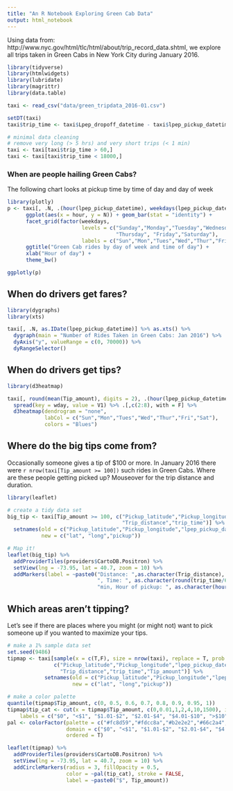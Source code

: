 ```yaml
---
title: "An R Notebook Exploring Green Cab Data"
output: html_notebook
---
```


Using data from: http://www.nyc.gov/html/tlc/html/about/trip_record_data.shtml, we explore all trips taken in Green Cabs in New York City during January 2016.

```r
library(tidyverse)
library(htmlwidgets)
library(lubridate)
library(magrittr)
library(data.table)

taxi <- read_csv("data/green_tripdata_2016-01.csv")

setDT(taxi)
taxi$trip_time <- taxi$Lpep_dropoff_datetime - taxi$lpep_pickup_datetime

# minimal data cleaning
# remove very long (> 5 hrs) and very short trips (< 1 min)
taxi <- taxi[taxi$trip_time > 60,]
taxi <- taxi[taxi$trip_time < 18000,]
```


### When are people hailing Green Cabs? 

The following chart looks at pickup time by time of day and day of week

```r
library(plotly)
p <- taxi[, .N, .(hour(lpep_pickup_datetime), weekdays(lpep_pickup_datetime))] %>% 
      ggplot(aes(x = hour, y = N)) + geom_bar(stat = "identity") + 
      facet_grid(factor(weekdays, 
                        levels = c("Sunday","Monday","Tuesday","Wednesday",
                                   "Thursday", "Friday","Saturday"),
                        labels = c("Sun","Mon","Tues","Wed","Thur","Fri","Sat")) ~ .) +
      ggtitle("Green Cab rides by day of week and time of day") + 
      xlab("Hour of day") + 
      theme_bw()

ggplotly(p)
```

## When do drivers get fares?

```r
library(dygraphs)
library(xts)

taxi[, .N, as.IDate(lpep_pickup_datetime)] %>% as.xts() %>% 
  dygraph(main = "Number of Rides Taken in Green Cabs: Jan 2016") %>% 
  dyAxis("y", valueRange = c(0, 70000)) %>% 
  dyRangeSelector()

```

## When do drivers get tips?

```r
library(d3heatmap)

taxi[, round(mean(Tip_amount), digits = 2), .(hour(lpep_pickup_datetime), wday(lpep_pickup_datetime))] %>% 
  spread(key = wday, value = V1) %>% .[,c(2:8), with = F] %>% 
  d3heatmap(dendrogram = "none", 
            labCol = c("Sun","Mon","Tues","Wed","Thur","Fri","Sat"),
            colors = "Blues")

```

## Where do the big tips come from?

Occasionally someone gives a tip of $100 or more.  In January 2016 there were `r nrow(taxi[Tip_amount >= 100])` such rides in Green Cabs.  Where are these people getting picked up?  Mouseover for the trip distance and duration.

```r
library(leaflet)

# create a tidy data set
big_tip <- taxi[Tip_amount >= 100, c("Pickup_latitude","Pickup_longitude","lpep_pickup_datetime",
                                     "Trip_distance","trip_time")] %>% 
  setnames(old = c("Pickup_latitude","Pickup_longitude","lpep_pickup_datetime"),
           new = c("lat", "long","pickup"))

# Map it!
leaflet(big_tip) %>% 
  addProviderTiles(providers$CartoDB.Positron) %>% 
  setView(lng = -73.95, lat = 40.7, zoom = 10) %>%
  addMarkers(label = ~paste0("Distance: ",as.character(Trip_distance),
                             ", Time: ", as.character(round(trip_time/60, digits = 0)), 
                             "min, Hour of pickup: ", as.character(hour(pickup))))

```

## Which areas aren't tipping?

Let's see if there are places where you might (or might not) want to pick someone up if you wanted to maximize your tips.

```r
# make a 1% sample data set
set.seed(9486)
tipmap <- taxi[sample(x = c(T,F), size = nrow(taxi), replace = T, prob = c(0.01,0.99)),
               c("Pickup_latitude","Pickup_longitude","lpep_pickup_datetime",
                 "Trip_distance","trip_time","Tip_amount")] %>% 
            setnames(old = c("Pickup_latitude","Pickup_longitude","lpep_pickup_datetime"),
                     new = c("lat", "long","pickup"))

# make a color palette
quantile(tipmap$Tip_amount, c(0, 0.5, 0.6, 0.7, 0.8, 0.9, 0.95, 1))
tipmap$tip_cat <- cut(x = tipmap$Tip_amount, c(0,0.01,1,2,4,10,1500), include.lowest = T,
    labels = c("$0", "<$1", "$1.01-$2", "$2.01-$4", "$4.01-$10", ">$10"))
pal <- colorFactor(palette = c("#fc8d59","#fdcc8a","#b2e2e2","#66c2a4","#2ca25f","#006d2c"), 
                   domain = c("$0", "<$1", "$1.01-$2", "$2.01-$4", "$4.01-$10", ">$10"),
                   ordered = T)

leaflet(tipmap) %>% 
  addProviderTiles(providers$CartoDB.Positron) %>% 
  setView(lng = -73.95, lat = 40.7, zoom = 10) %>%
  addCircleMarkers(radius = 3, fillOpacity = 0.5, 
                   color = ~pal(tip_cat), stroke = FALSE,
                   label = ~paste0("$", Tip_amount))
```
